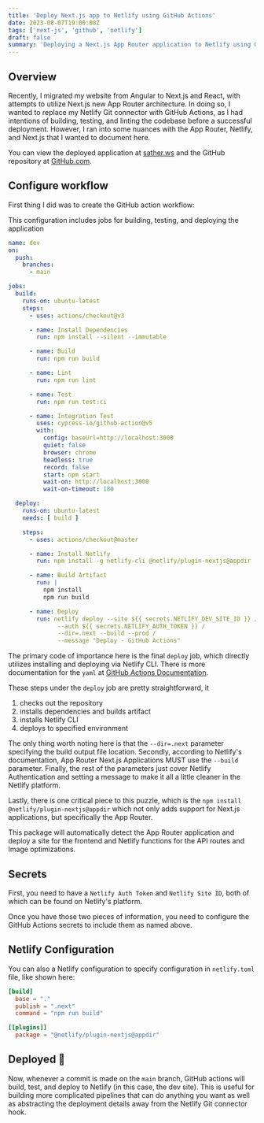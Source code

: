 ```yaml
---
title: 'Deploy Next.js app to Netlify using GitHub Actions'
date: 2023-08-07T19:00:00Z
tags: ['next-js', 'github', 'netlify']
draft: false
summary: 'Deploying a Next.js App Router application to Netlify using GitHub Actions'
---
```


## Overview

[nextjs-app-router]: [https://nextjs.org/docs/app]
[github-repository]: [https://github.com/willsather/website]
[sather-website]: [https://sather.ws]

Recently, I migrated my website from Angular to Next.js and React, with attempts to utilize Next.js new App Router architecture.
In doing so, I wanted to replace my Netlify Git connector with GitHub Actions, as I had intentions of building, testing, and linting the
codebase before a successful deployment.  However, I ran into some nuances with the App Router, Netlify, and Next.js that I wanted to document here.

You can view the deployed application at [sather.ws][sather-website] and the GitHub repository at [GitHub.com][github-repository].

## Configure workflow

First thing I did was to create the GitHub action workflow:

<Info>This configuration includes jobs for building, testing, and deploying the application</Info>

```yml
name: dev
on:
  push:
    branches:
      - main

jobs:
  build:
    runs-on: ubuntu-latest
    steps:
      - uses: actions/checkout@v3

      - name: Install Dependencies
        run: npm install --silent --immutable

      - name: Build
        run: npm run build

      - name: Lint
        run: npm run lint

      - name: Test
        run: npm run test:ci

      - name: Integration Test
        uses: cypress-io/github-action@v5
        with:
          config: baseUrl=http://localhost:3000
          quiet: false
          browser: chrome
          headless: true
          record: false
          start: npm start
          wait-on: http://localhost:3000
          wait-on-timeout: 180

  deploy:
    runs-on: ubuntu-latest
    needs: [ build ]

    steps:
      - uses: actions/checkout@master

      - name: Install Netlify
        run: npm install -g netlify-cli @netlify/plugin-nextjs@appdir

      - name: Build Artifact
        run: |
          npm install
          npm run build

      - name: Deploy
        run: netlify deploy --site ${{ secrets.NETLIFY_DEV_SITE_ID }} /
              --auth ${{ secrets.NETLIFY_AUTH_TOKEN }} /
              --dir=.next --build --prod /
              --message "Deploy - GitHub Actions"

```

The primary code of importance here is the final `deploy` job, which directly utilizes installing and deploying via Netlify CLI.
There is more documentation for the `yaml` at [GitHub Actions Documentation](https://docs.github.com/en/actions).

These steps under the `deploy` job are pretty straightforward, it
1. checks out the repository
2. installs dependencies and builds artifact
3. installs Netlify CLI
4. deploys to specified environment

The only thing worth noting here is that the `--dir=.next` parameter specifying the build output file location.  Secondly,
according to Netlify's documentation, App Router Next.js Applications MUST use the `--build` parameter.  Finally, the rest of
the parameters just cover Netlify Authentication and setting a message to make it all a little cleaner in the Netlify platform.

Lastly, there is one critical piece to this puzzle, which is the `npm install @netlify/plugin-nextjs@appdir` which not only
adds support for Next.js applications, but specifically the App Router.

This package will automatically detect the App Router application and deploy a site for the frontend and Netlify functions
for the API routes and Image optimizations.

## Secrets

First, you need to have a `Netlify Auth Token` and `Netlify Site ID`, both of which can be found on Netlify's platform.

Once you have those two pieces of information, you need to configure the GitHub Actions secrets to include them as named above.

## Netlify Configuration

You can also a Netlify configuration to specify configuration in `netlify.toml` file, like shown here:

```toml
[build]
  base = "."
  publish = ".next"
  command = "npm run build"

[[plugins]]
  package = "@netlify/plugin-nextjs@appdir"
```

## Deployed   🎉

Now, whenever a commit is made on the `main` branch, GitHub actions will build, test, and deploy to Netlify (in this case, the dev site).
This is useful for building more complicated pipelines that can do anything you want as well as abstracting the deployment details away
from the Netlify Git connector hook.
